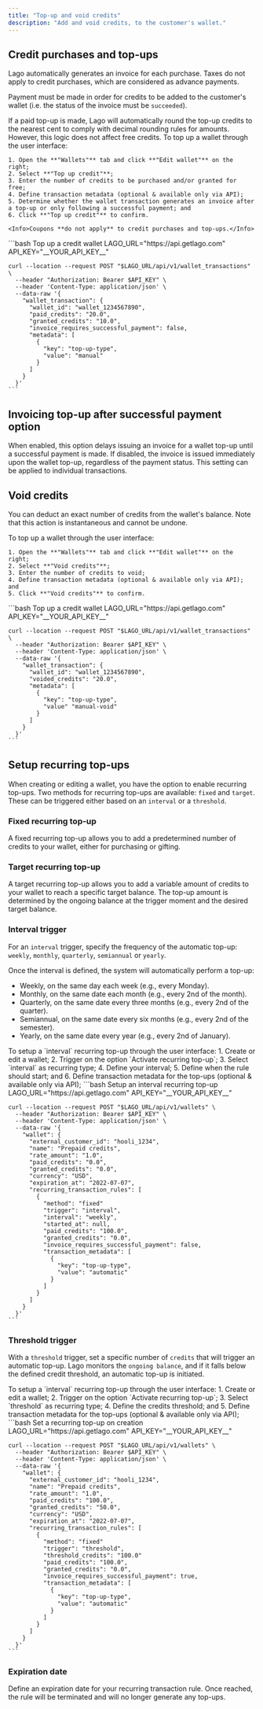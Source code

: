 ```yaml
---
title: "Top-up and void credits"
description: "Add and void credits, to the customer's wallet."
---
```


## Credit purchases and top-ups[](#credit-purchases-and-top-ups "Direct link to heading")

Lago automatically generates an invoice for each purchase. Taxes do not apply to
credit purchases, which are considered as advance payments.

Payment must be made in order for credits to be added to the customer's wallet
(i.e. the status of the invoice must be `succeeded`).

<Info>
  If a paid top-up is made, Lago will automatically round the top-up credits to the nearest cent to comply with decimal rounding rules for amounts. 
  However, this logic does not affect free credits.
</Info>

<Tabs>
  <Tab title="Dashboard">
    To top up a wallet through the user interface:

    1. Open the **"Wallets"** tab and click **"Edit wallet"** on the right;
    2. Select **"Top up credit"**;
    3. Enter the number of credits to be purchased and/or granted for free;
    4. Define transaction metadata (optional & available only via API);
    5. Determine whether the wallet transaction generates an invoice after a top-up or only following a successful payment; and
    6. Click **"Top up credit"** to confirm.

    <Info>Coupons **do not apply** to credit purchases and top-ups.</Info>

  </Tab>
  <Tab title="API">
    ```bash Top up a credit wallet
    LAGO_URL="https://api.getlago.com"
    API_KEY="__YOUR_API_KEY__"

    curl --location --request POST "$LAGO_URL/api/v1/wallet_transactions" \
      --header "Authorization: Bearer $API_KEY" \
      --header 'Content-Type: application/json' \
      --data-raw '{
        "wallet_transaction": {
          "wallet_id": "wallet_1234567890",
          "paid_credits": "20.0",
          "granted_credits": "10.0",
          "invoice_requires_successful_payment": false,
          "metadata": [
            {
              "key": "top-up-type",
              "value": "manual"
            }
          ]
        }
      }'
    ```

  </Tab>
</Tabs>

## Invoicing top-up after successful payment option

When enabled, this option delays issuing an invoice for a wallet top-up until a successful payment is made. If disabled, the invoice is issued immediately upon the wallet top-up, regardless of the payment status.
This setting can be applied to individual transactions.

## Void credits[](#void-credits "Direct link to heading")

You can deduct an exact number of credits from the wallet's balance. Note that this action is instantaneous and cannot be undone.

<Tabs>
  <Tab title="Dashboard">
    To top up a wallet through the user interface:

    1. Open the **"Wallets"** tab and click **"Edit wallet"** on the right;
    2. Select **"Void credits"**;
    3. Enter the number of credits to void;
    4. Define transaction metadata (optional & available only via API); and
    5. Click **"Void credits"** to confirm.

  </Tab>
  <Tab title="API">
    ```bash Top up a credit wallet
    LAGO_URL="https://api.getlago.com"
    API_KEY="__YOUR_API_KEY__"

    curl --location --request POST "$LAGO_URL/api/v1/wallet_transactions" \
      --header "Authorization: Bearer $API_KEY" \
      --header 'Content-Type: application/json' \
      --data-raw '{
        "wallet_transaction": {
          "wallet_id": "wallet_1234567890",
          "voided_credits": "20.0",
          "metadata": [
            {
              "key": "top-up-type",
              "value" "manual-void"
            }
          ]
        }
      }'
    ```

  </Tab>
</Tabs>

## Setup recurring top-ups

When creating or editing a wallet, you have the option to enable recurring top-ups. Two methods for recurring top-ups are available: `fixed` and `target`. These can be triggered either based on an `interval` or a `threshold`.

### Fixed recurring top-up

A fixed recurring top-up allows you to add a predetermined number of credits to your wallet, either for purchasing or gifting.

### Target recurring top-up

A target recurring top-up allows you to add a variable amount of credits to your wallet to reach a specific target balance. The top-up amount is determined by the ongoing balance at the trigger moment and the desired target balance.

### Interval trigger

For an `interval` trigger, specify the frequency of the automatic top-up: `weekly`, `monthly`, `quarterly`, `semiannual` or `yearly`.

Once the interval is defined, the system will automatically perform a top-up:

- Weekly, on the same day each week (e.g., every Monday).
- Monthly, on the same date each month (e.g., every 2nd of the month).
- Quarterly, on the same date every three months (e.g., every 2nd of the quarter).
- Semiannual, on the same date every six months (e.g., every 2nd of the semester).
- Yearly, on the same date every year (e.g., every 2nd of January).

<Tabs>
  <Tab title="Dashboard">
    To setup a `interval` recurring top-up through the user interface:
    1. Create or edit a wallet;
    2. Trigger on the option `Activate recurring top-up`;
    3. Select `interval` as recurring type;
    4. Define your interval;
    5. Define when the rule should start; and 
    6. Define transaction metadata for the top-ups (optional & available only via API);
  </Tab>
  <Tab title="API">
    ```bash Setup an interval recurring top-up
    LAGO_URL="https://api.getlago.com"
    API_KEY="__YOUR_API_KEY__"

    curl --location --request POST "$LAGO_URL/api/v1/wallets" \
      --header "Authorization: Bearer $API_KEY" \
      --header 'Content-Type: application/json' \
      --data-raw '{
        "wallet": {
          "external_customer_id": "hooli_1234",
          "name": "Prepaid credits",
          "rate_amount": "1.0",
          "paid_credits": "0.0",
          "granted_credits": "0.0",
          "currency": "USD",
          "expiration_at": "2022-07-07",
          "recurring_transaction_rules": [
            {
              "method": "fixed"
              "trigger": "interval",
              "interval": "weekly",
              "started_at": null,
              "paid_credits": "100.0",
              "granted_credits": "0.0",
              "invoice_requires_successful_payment": false,
              "transaction_metadata": [
                {
                  "key": "top-up-type",
                  "value": "automatic"
                }
              ]
            }
          ]
        }
      }'
    ```

  </Tab>
</Tabs>

### Threshold trigger

With a `threshold` trigger, set a specific number of `credits` that will trigger an automatic top-up. Lago monitors the `ongoing balance`, and if it falls below the defined credit threshold, an automatic top-up is initiated.

<Tabs>
  <Tab title="Dashboard">
    To setup a `interval` recurring top-up through the user interface:
    1. Create or edit a wallet;
    2. Trigger on the option `Activate recurring top-up`;
    3. Select `threshold` as recurring type;
    4. Define the credits threshold; and
    5. Define transaction metadata for the top-ups (optional & available only via API);
  </Tab>
  <Tab title="API">
    ```bash Set a recurring top-up on creation
    LAGO_URL="https://api.getlago.com"
    API_KEY="__YOUR_API_KEY__"

    curl --location --request POST "$LAGO_URL/api/v1/wallets" \
      --header "Authorization: Bearer $API_KEY" \
      --header 'Content-Type: application/json' \
      --data-raw '{
        "wallet": {
          "external_customer_id": "hooli_1234",
          "name": "Prepaid credits",
          "rate_amount": "1.0",
          "paid_credits": "100.0",
          "granted_credits": "50.0",
          "currency": "USD",
          "expiration_at": "2022-07-07",
          "recurring_transaction_rules": [
            {
              "method": "fixed"
              "trigger": "threshold",
              "threshold_credits": "100.0"
              "paid_credits": "100.0",
              "granted_credits": "0.0",
              "invoice_requires_successful_payment": true,
              "transaction_metadata": [
                {
                  "key": "top-up-type",
                  "value": "automatic"
                }
              ]
            }
          ]
        }
      }'
    ```

  </Tab>
</Tabs>

### Expiration date
Define an expiration date for your recurring transaction rule. Once reached, the rule will be terminated and will no longer generate any top-ups.
